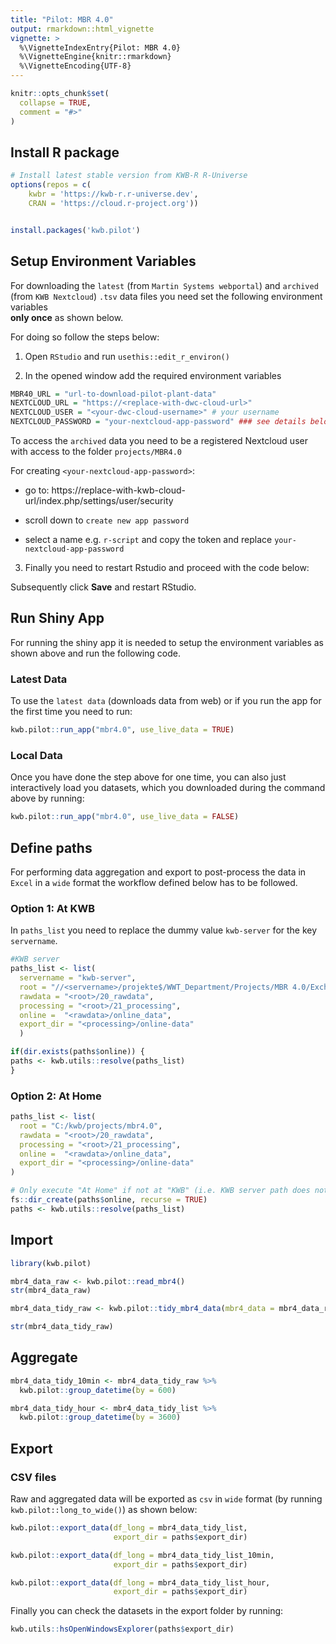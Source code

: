 ```yaml
---
title: "Pilot: MBR 4.0"
output: rmarkdown::html_vignette
vignette: >
  %\VignetteIndexEntry{Pilot: MBR 4.0}
  %\VignetteEngine{knitr::rmarkdown}
  %\VignetteEncoding{UTF-8}
---
```


```r
knitr::opts_chunk$set(
  collapse = TRUE,
  comment = "#>"
)
```

## Install R package


```r

# Install latest stable version from KWB-R R-Universe
options(repos = c(
    kwbr = 'https://kwb-r.r-universe.dev',
    CRAN = 'https://cloud.r-project.org'))


install.packages('kwb.pilot')


```

## Setup Environment Variables 

For downloading the `latest` (from `Martin Systems webportal`) and `archived` (from 
`KWB Nextcloud`) `.tsv` data files  you need set the following environment variables  
**only once** as shown below. 

For doing so follow the steps below: 

1. Open `RStudio` and run `usethis::edit_r_environ()`

2. In the opened window add the required environment variables

```r
MBR40_URL = "url-to-download-pilot-plant-data"
NEXTCLOUD_URL = "https://<replace-with-dwc-cloud-url>"
NEXTCLOUD_USER = "<your-dwc-cloud-username>" # your username
NEXTCLOUD_PASSWORD = "your-nextcloud-app-password" ### see details below
```

To access the `archived` data you need to be a registered Nextcloud user with 
access to the folder `projects/MBR4.0`

For creating `<your-nextcloud-app-password>`:

* go to: https://replace-with-kwb-cloud-url/index.php/settings/user/security

* scroll down to `create new app password`

* select a name e.g. `r-script` and copy the token and replace `your-nextcloud-app-password`


3. Finally you need to restart Rstudio and proceed with the code below:


Subsequently click **Save** and restart RStudio.

## Run Shiny App 

For running the shiny app it is needed to setup the environment variables as shown above and run the following
code.

### Latest Data

To use the `latest data` (downloads data from web) or if you run the app for the first time you need to run: 

```r
kwb.pilot::run_app("mbr4.0", use_live_data = TRUE)
```

### Local Data

Once you have done the step above for one time, you can also just interactively load you datasets, which you downloaded
during the command above by running:

```r
kwb.pilot::run_app("mbr4.0", use_live_data = FALSE)
```

## Define paths

For performing data aggregation and export to post-process the data in `Excel` in a `wide` format the workflow defined 
below has to be followed.

### Option 1: At KWB

In `paths_list` you need to replace the dummy value `kwb-server` 
for the key `servername`.

```r

#KWB server
paths_list <- list(
  servername = "kwb-server",
  root = "//<servername>/projekte$/WWT_Department/Projects/MBR 4.0/Exchange/",
  rawdata = "<root>/20_rawdata",
  processing = "<root>/21_processing",
  online =  "<rawdata>/online_data",
  export_dir = "<processing>/online-data"
  )

if(dir.exists(paths$online)) {
paths <- kwb.utils::resolve(paths_list)
}
```

### Option 2: At Home

```r
paths_list <- list(
  root = "C:/kwb/projects/mbr4.0",
  rawdata = "<root>/20_rawdata",
  processing = "<root>/21_processing",
  online =  "<rawdata>/online_data",
  export_dir = "<processing>/online-data"
)

# Only execute "At Home" if not at "KWB" (i.e. KWB server path does not exist) 
fs::dir_create(paths$online, recurse = TRUE)
paths <- kwb.utils::resolve(paths_list)

```


## Import 

```r
library(kwb.pilot)

mbr4_data_raw <- kwb.pilot::read_mbr4()
str(mbr4_data_raw)

mbr4_data_tidy_raw <- kwb.pilot::tidy_mbr4_data(mbr4_data = mbr4_data_raw) 

str(mbr4_data_tidy_raw)

```

## Aggregate

```r
mbr4_data_tidy_10min <- mbr4_data_tidy_raw %>%   
  kwb.pilot::group_datetime(by = 600) 

mbr4_data_tidy_hour <- mbr4_data_tidy_list %>%
  kwb.pilot::group_datetime(by = 3600)
```

## Export 

### CSV files 

Raw and aggregated data will be exported as `csv` in `wide` format (by running `kwb.pilot::long_to_wide()`) as shown below:

```r

kwb.pilot::export_data(df_long = mbr4_data_tidy_list,
                       export_dir = paths$export_dir)

kwb.pilot::export_data(df_long = mbr4_data_tidy_list_10min,
                       export_dir = paths$export_dir)

kwb.pilot::export_data(df_long = mbr4_data_tidy_list_hour,
                       export_dir = paths$export_dir)
```

Finally you can check the datasets in the export folder 
by running:


```r
kwb.utils::hsOpenWindowsExplorer(paths$export_dir)
```
